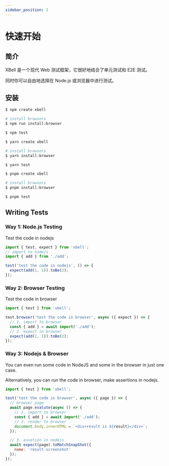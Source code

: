 ```yaml
---
sidebar_position: 2
---
```


# 快速开始

## 简介
XBell 是一个现代 Web 测试框架，它很好地结合了单元测试和 E2E 测试。

同时你可以自由地选择在 Node.js 或浏览器中进行测试。


## 安装


<Tabs>
<TabItem value="npm" label="npm">

```bash
$ npm create xbell

# install browsers
$ npm run install:browser

$ npm test
```
</TabItem>

<TabItem value="yarn" label="yarn">

```bash
$ yarn create xbell

# install browsers
$ yarn install:browser

$ yarn test
```

</TabItem>
<TabItem value="pnpm" label="pnpm">

```bash
$ pnpm create xbell

# install browsers
$ pnpm install:browser

$ pnpm test
```

</TabItem>
</Tabs>

## Writing Tests

### Way 1: Node.js Testing 
Test the code in nodejs

```javascript title="test-nodejs.test.js"
import { test, expect } from 'xbell';
// import to nodejs
import { add } from './add';

test('test the code in nodejs', () => {
  expect(add(1, 1)).toBe(2);
});

```

### Way 2: Browser Testing
Test the code in browser
```javascript title="test-browser.test.js"
import { test } from 'xbell';

test.browser('test the code in browser', async ({ expect }) => {
  // 1. import to browser
  const { add } = await import('./add');
  // 2. expect in browser
  expect(add(1, 1)).toBe(2);
});
```

### Way 3: Nodejs & Browser
You can even run some code in NodeJS and some in the browser in just one case.

Alternatively, you can run the code in browser, make assertions in nodejs.
```javascript
import { test } from 'xbell';

test('test the code in browser', async ({ page }) => {
  // browser page
  await page.evalute(async () => {
    // 1. import to browser
    const { add } = await import('./add');
    // 2. render to browser
    document.body.innerHTML = `<div>result is ${result}</div>`;
  });

  // 3. assetion in nodejs
  await expect(page).toMatchSnapShot({
    name: 'result-screenshot'
  });
});
```
